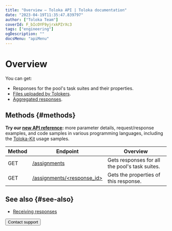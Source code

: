 ```yaml
---
title: "Overview — Toloka API | Toloka documentation"
date: "2023-04-19T11:35:47.839797"
author: ["Toloka Team"]
coverId: F_bIcOYF9yjrxkPZrXc3
tags: ["engineering"]
ogDescription: ""
docsMenu: "apiMenu"
---
```


# Overview

You can get:

- Responses for the pool's task suites and their properties.
- [Files uploaded by Tolokers](/docs/api/attachments).
- [Aggregated responses](/docs/api/aggregated-solutions).

## Methods {#methods}

<Note mode="tip" title="Tip">

**Try our [new API reference](https://toloka.ai/docs/api/api-reference/#tag--assignment):** more parameter details, request/response examples, and code samples in various programming languages, including the [Toloka-Kit](/docs/toloka-kit/) usage samples.

</Note>

Method | Endpoint | Overview
----- | ----- | -----
GET | [/assignments](/docs/api/result) | Gets responses for all the pool's task suites.
GET | [/assignments/<response_id>](/docs/api/get-assignment-id) | Gets the properties of this response.

## See also {#see-also}

- [Receiving responses](/docs/guide/result-of-eval)

<Button themeColor="light" view="default" size="l" type="link" url="/docs/guide/troubleshooting/support?form-source=api-get-response">Contact support</Button>